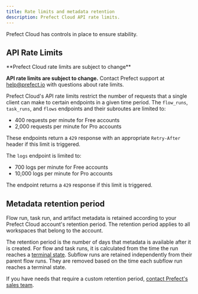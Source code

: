 ```yaml
---
title: Rate limits and metadata retention
description: Prefect Cloud API rate limits.
---
```


Prefect Cloud has controls in place to ensure stability.

## API Rate Limits

<Note>
**Prefect Cloud rate limits are subject to change**

**API rate limits are subject to change.**
Contact Prefect support at [help@prefect.io](mailto:help@prefect.io) with questions about rate limits.
</Note>

Prefect Cloud's API rate limits restrict the number of requests that a single client can make to certain endpoints in a given time period. 
The `flow_runs`, `task_runs`, and `flows` endpoints and their subroutes are limited to:

- 400 requests per minute for Free accounts
- 2,000 requests per minute for Pro accounts

These endpoints return a `429` response with an appropriate `Retry-After` header if this limit is triggered.

The `logs` endpoint is limited to:

- 700 logs per minute for Free accounts
- 10,000 logs per minute for Pro accounts

The endpoint returns a `429` response if this limit is triggered.

## Metadata retention period

Flow run, task run, and artifact metadata is retained according to your Prefect Cloud account's retention period.
The retention period applies to all workspaces that belong to the account.

The retention period is the number of days that metadata is available after it is created. 
For flow and task runs, it is calculated from the time the run reaches a 
[terminal state](/3.0rc/develop/observe-workflows/manage-states/#state-types). 
Subflow runs are retained independently from their parent flow runs. They are removed based on 
the time each subflow run reaches a terminal state.

If you have needs that require a custom retention period, [contact Prefect's sales team](https://www.prefect.io/pricing).
